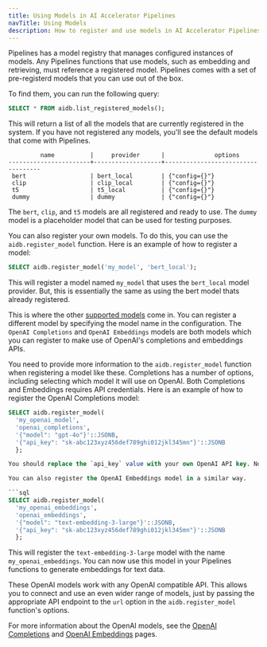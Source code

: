 ```yaml
---
title: Using Models in AI Accelerator Pipelines
navTitle: Using Models
description: How to register and use models in AI Accelerator Pipelines.
---
```


Pipelines has a model registry that manages configured instances of models. Any Pipelines functions that use models, such as embedding and retrieving, must reference a registered model. Pipelines comes with a set of pre-registerd models that you can use out of the box. 

To find them, you can run the following query:

```sql
SELECT * FROM aidb.list_registered_models();
```

This will return a list of all the models that are currently registered in the system. If you have not registered any models, you'll see the default models that come with Pipelines.

```text
         name          |     provider      |              options
-----------------------+-------------------+-----------------------------------
 bert                  | bert_local        | {"config={}"}
 clip                  | clip_local        | {"config={}"}
 t5                    | t5_local          | {"config={}"}
 dummy                 | dummy             | {"config={}"}
```

The `bert`, `clip`, and `t5` models are all registered and ready to use. The `dummy` model is a placeholder model that can be used for testing purposes.

You can also register your own models. To do this, you can use the `aidb.register_model` function. Here is an example of how to register a model:

```sql
SELECT aidb.register_model('my_model', 'bert_local');
```

This will register a model named `my_model` that uses the `bert_local` model provider. But, this is essentially the same as using the bert model thats already registered.

This is where the other [supported models](./supported-models) come in. You can register a different model by specifying the model name in the configuration. The `OpenAI Completions` and `OpenAI Embeddings` models are both models which you can register to make use of OpenAI's completions and embeddings APIs.

You need to provide more information to the `aidb.register_model` function when registering a model like these. Completions has a number of options, including selecting which model it will use on OpenAI. Both Completions and Embeddings requires API credentials. Here is an example of how to register the OpenAI Completions model:

```sql
SELECT aidb.register_model(
  'my_openai_model',
  'openai_completions',
  '{"model": "gpt-4o"}'::JSONB,
  '{"api_key": "sk-abc123xyz456def789ghi012jkl345mn"}'::JSONB
  };

You should replace the `api_key` value with your own OpenAI API key. Now you can use the `my_openai_model` model in your Pipelines functions and, in this example, leverage the GPT-4o model from OpenAI.

You can also register the OpenAI Embeddings model in a similar way.

```sql
SELECT aidb.register_model(
  'my_openai_embeddings',
  'openai_embeddings',
  '{"model": "text-embedding-3-large"}'::JSONB,
  '{"api_key": "sk-abc123xyz456def789ghi012jkl345mn"}'::JSONB
  };
```

This will register the `text-embedding-3-large` model with the name `my_openai_embeddings`. You can now use this model in your Pipelines functions to generate embeddings for text data.

These OpenAI models work with any OpenAI compatible API. This allows you to connect and use an even wider range of models, just by passing the appropriate API endpoint to the `url` option in the `aidb.register_model` function's options.

For more information about the OpenAI models, see the [OpenAI Completions](./supported-models/openai-completions) and [OpenAI Embeddings](./supported-models/openai-embeddings) pages.

